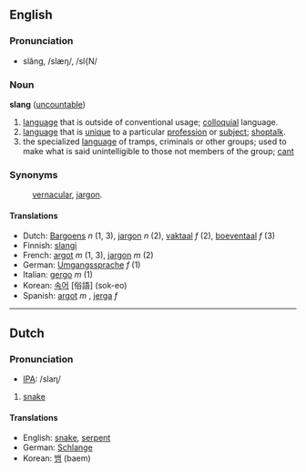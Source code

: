==English==
===Pronunciation===
*slăng, /slæŋ/, /sl{N/

===Noun===
'''slang''' ([[uncountable]])

#[[language]] that is outside of conventional usage; [[colloquial]] language.
#[[language]] that is [[unique]] to a particular [[profession]] or [[subject]]; [[shoptalk]].
#the specialized [[language]] of tramps, criminals or other groups; used to make what is said unintelligible to those not members of the group; [[cant]]

===Synonyms===
:[[vernacular]], [[jargon]].

====Translations====
*Dutch: [[Bargoens]] ''n'' (1, 3), [[jargon]] ''n'' (2), [[vaktaal]] ''f'' (2), [[boeventaal]] ''f'' (3)
*Finnish: [[slangi]]
*French: [[argot]] ''m'' (1, 3), [[jargon]] ''m'' (2)
*German: [[Umgangssprache]] ''f'' (1)
*Italian: [[gergo]] ''m'' (1)
*Korean: [[속어]] [俗語] (sok-eo)
*Spanish: [[argot]] ''m'' , [[jerga]] ''f''

----

==Dutch==

===Pronunciation===
*[[w:IPA|IPA]]: /slaɳ/

# [[snake]]

====Translations====
*English: [[snake]], [[serpent]]
*German: [[Schlange]]
*Korean: [[뱀]] (baem)